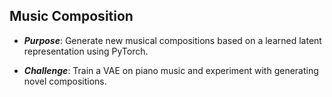 ## Music Composition {#Music_Composition}

* ***Purpose***: Generate new musical compositions based on a learned latent representation using PyTorch.

* ***Challenge***: Train a VAE on piano music and experiment with generating novel compositions.

<!-- ### Task Description -->
<!-- ### Data Scheme -->
<!-- ### Suggestions -->
<!-- ### What to Deliver -->
<!-- ### General guidelines -->